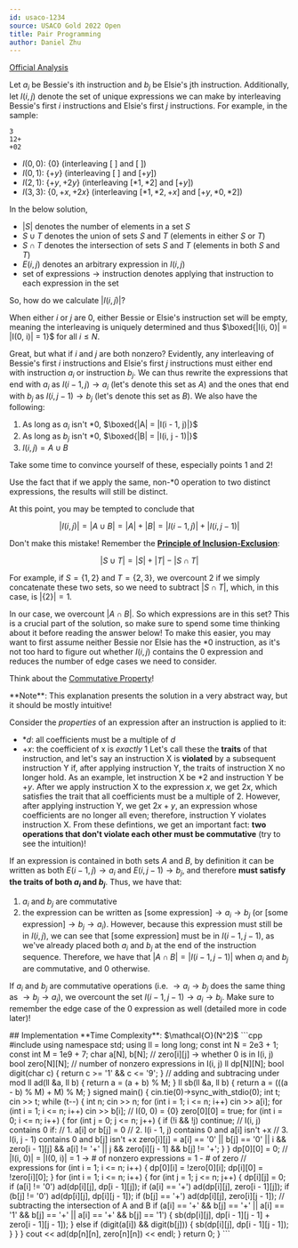```yaml
---
id: usaco-1234
source: USACO Gold 2022 Open
title: Pair Programming
author: Daniel Zhu
---
```


[Official Analysis](http://www.usaco.org/current/data/sol_prob2_gold_open22.html)

Let $a_i$ be Bessie's ith instruction and $b_j$ be Elsie's jth instruction. Additionally, let $I(i, j)$ denote the set of unique expressions we can make by interleaving Bessie's first $i$ instructions and Elsie's first $j$ instructions. For example, in the sample:
```
3
12+
+02
```

- $I(0, 0)$: $\{0\}$ (interleaving $[\ ]$ and $[\ ]$)
- $I(0, 1)$: $\{+y\}$ (interleaving $[\ ]$ and $[+y]$)
- $I(2, 1)$: $\{+y, +2y\}$ (interleaving $[*1, *2]$ and $[+y]$)
- $I(3, 3)$: $\{0, +x, +2x\}$ (interleaving $[*1, *2, +x]$ and $[+y, *0, *2]$)

<Info title="Notation">

In the below solution,
- $|S|$ denotes the number of elements in a set $S$
- $S \cup T$ denotes the union of sets $S$ and $T$ (elements in either $S$ or $T$)
- $S \cap T$ denotes the intersection of sets $S$ and $T$ (elements in both $S$ and $T$)
- $E(i, j)$ denotes an arbitrary expression in $I(i, j)$
- $\text{set of expressions} \rightarrow \text{instruction}$ denotes applying that instruction to each expression in the set

</Info>

So, how do we calculate $|I(i, j)|$?

When either $i$ or $j$ are 0, either Bessie or Elsie's instruction set will be empty, meaning the interleaving is uniquely determined and thus $\boxed{|I(i, 0)| = |I(0, i)| = 1}$ for all $i \leq N$.

Great, but what if $i$ and $j$ are both nonzero? Evidently, any interleaving of Bessie's first $i$ instructions and Elsie's first $j$ instructions must either end with instruction $a_i$ or instruction $b_j$.
We can thus rewrite the expressions that end with $a_i$ as $I(i - 1, j) \rightarrow a_i$ (let's denote this set as $A$) and the ones that end with $b_j$ as $I(i, j - 1) \rightarrow b_j$ (let's denote this set as $B$).
We also have the following:
1. As long as $a_i$ isn't $*0$, $\boxed{|A| = |I(i - 1, j)|}$
2. As long as $b_j$ isn't $*0$, $\boxed{|B| = |I(i, j - 1)|}$
3. $I(i, j) = A \cup B$

Take some time to convince yourself of these, especially points 1 and 2!

<Info title="Not Convinced?">

Use the fact that if we apply the same, non-$*0$ operation to two distinct expressions, the results will still be distinct.

</Info>

At this point, you may be tempted to conclude that

$$
|I(i, j)| = |A \cup B| = |A| + |B| = |I(i - 1, j)| + |I(i, j - 1)|
$$

Don't make this mistake!
Remember the [**Principle of Inclusion-Exclusion**](https://en.wikipedia.org/wiki/Inclusion%E2%80%93exclusion_principle):

$$
|S \cup T| = |S| + |T| - |S \cap T|
$$

For example, if $S = \{1, 2\}$ and $T = \{2, 3\}$, we overcount $2$ if we simply concatenate these two sets, so we need to subtract $|S \cap T|$, which, in this case, is $|\{2\}| = 1$.

In our case, we overcount $|A \cap B|$. So which expressions are in this set? This is a crucial part of the solution, so make sure to spend some time thinking about it before reading the answer below! To make this easier, you may want to first assume neither Bessie nor Elsie has the $*0$ instruction, as it's not too hard to figure out whether $I(i, j)$ contains the $0$ expression and reduces the number of edge cases we need to consider.

<Spoiler title="Hint">

Think about the [Commutative Property](https://en.wikipedia.org/wiki/Commutative_property)!

</Spoiler>

<Spoiler title="Detailed Explanation">
**Note**: This explanation presents the solution in a very abstract way, but it should be mostly intuitive!

Consider the *properties* of an expression after an instruction is applied to it:
- $*d$: all coefficients must be a multiple of $d$
- $+x$: the coefficient of x is *exactly* $1$
Let's call these the **traits** of that instruction, and let's say an instruction X is **violated** by a subsequent instruction Y if, after applying instruction Y, the traits of instruction X no longer hold. As an example, let instruction X be $*2$ and instruction Y be $+y$. After we apply instruction X to the expression $x$, we get $2x$, which satisfies the trait that all coefficients must be a multiple of 2. However, after applying instruction Y, we get $2x + y$, an expression whose coefficients are no longer all even; therefore, instruction Y violates instruction X. From these defintions, we get an important fact: **two operations that don't violate each other must be commutative** (try to see the intuition)!

If an expression is contained in both sets $A$ and $B$, by definition it can be written as both $E(i - 1, j) \rightarrow a_i$ and $E(i, j - 1) \rightarrow b_j$, and therefore **must satisfy the traits of both $a_i$ and $b_j$**. Thus, we have that:
1. $a_i$ and $b_j$ are commutative
2. the expression can be written as $\text{[some expression]} \rightarrow a_i \rightarrow b_j$ (or $\text{[some expression]} \rightarrow b_j \rightarrow a_i$).
However, because this expression must still be in $I(i, j)$, we can see that $\text{[some expression]}$ must be in $I(i - 1, j - 1)$, as we've already placed both $a_i$ and $b_j$ at the end of the instruction sequence. Therefore, we have that $|A \cap B| = |I(i - 1, j - 1)|$ when $a_i$ and $b_j$ are commutative, and $0$ otherwise.

</Spoiler>

<Spoiler title="TL;DR">

If $a_i$ and $b_j$ are commutative operations (i.e. $\rightarrow a_i \rightarrow b_j$ does the same thing as $\rightarrow b_j \rightarrow a_i$), we overcount the set $I(i - 1, j - 1) \rightarrow a_i \rightarrow b_j$. Make sure to remember the edge case of the $0$ expression as well (detailed more in code later)!

</Spoiler>
## Implementation
**Time Complexity**: $\mathcal{O}(N^2)$
<LanguageSection>
<CPPSection>
```cpp
#include <iostream>
using namespace std;
using ll = long long;
const int N = 2e3 + 1;
const int M = 1e9 + 7;
char a[N], b[N];
// zero[i][j] -> whether 0 is in I(i, j)
bool zero[N][N];
// number of nonzero expressions in I(i, j)
ll dp[N][N];
bool digit(char c) { return c >= '1' && c <= '9'; }
// adding and subtracing under mod
ll ad(ll &a, ll b) { return a = (a + b) % M; }
ll sb(ll &a, ll b) { return a = (((a - b) % M) + M) % M; }
signed main() {
	cin.tie(0)->sync_with_stdio(0);
	int t;
	cin >> t;
	while (t--) {
		int n;
		cin >> n;
		for (int i = 1; i <= n; i++) cin >> a[i];
		for (int i = 1; i <= n; i++) cin >> b[i];
		// I(0, 0) = {0}
		zero[0][0] = true;
		for (int i = 0; i <= n; i++) {
			for (int j = 0; j <= n; j++) {
				if (!i && !j) continue;
				// I(i, j) contains 0 if:
				// 1. a[i] or b[j] = 0
				// 2. I(i - 1, j) contains 0 and a[i] isn't +x
				// 3. I(i, j - 1) contains 0 and b[j] isn't +x
				zero[i][j] = a[i] == '0' || b[j] == '0' ||
				             i && zero[i - 1][j] && a[i] != '+' ||
				             j && zero[i][j - 1] && b[j] != '+';
			}
		}
		dp[0][0] = 0;
		// |I(i, 0)| = |I(0, i)| = 1 -> # of nonzero expressions = 1 - # of zero
		// expressions
		for (int i = 1; i <= n; i++) {
			dp[0][i] = !zero[0][i];
			dp[i][0] = !zero[i][0];
		}
		for (int i = 1; i <= n; i++) {
			for (int j = 1; j <= n; j++) {
				dp[i][j] = 0;
				if (a[i] != '0') ad(dp[i][j], dp[i - 1][j]);
				if (a[i] == '+') ad(dp[i][j], zero[i - 1][j]);
				if (b[j] != '0') ad(dp[i][j], dp[i][j - 1]);
				if (b[j] == '+') ad(dp[i][j], zero[i][j - 1]);
				// subtracting the intersection of A and B
				if (a[i] == '+' && b[j] == '+' || a[i] == '1' && b[j] == '+' ||
				    a[i] == '+' && b[j] == '1') {
					sb(dp[i][j], dp[i - 1][j - 1] + zero[i - 1][j - 1]);
				} else if (digit(a[i]) && digit(b[j])) {
					sb(dp[i][j], dp[i - 1][j - 1]);
				}
			}
		}
		cout << ad(dp[n][n], zero[n][n]) << endl;
	}
	return 0;
}
```
</CPPSection>
</LanguageSection>
